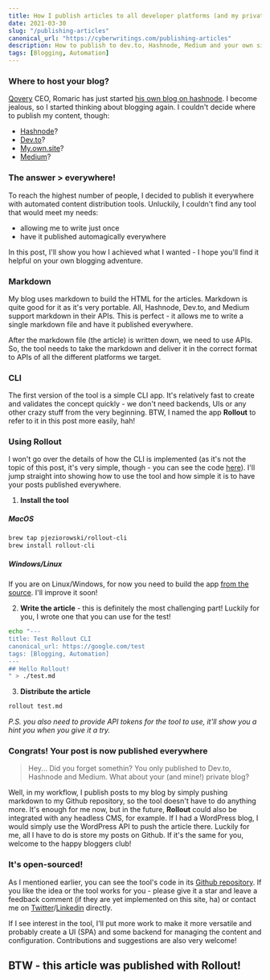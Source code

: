 ```yaml
---
title: How I publish articles to all developer platforms (and my private blog) in one shot
date: 2021-03-30
slug: "/publishing-articles"
canonical_url: "https://cyberwritings.com/publishing-articles"
description: How to publish to dev.to, Hashnode, Medium and your own site with a single click
tags: [Blogging, Automation]
---
```


### Where to host your blog?

[Qovery](https://www.qovery.com/) CEO, Romaric has just started [his own blog on hashnode](https://www.heapstack.sh/). I become jealous, so I started thinking about blogging again. I couldn't decide where to publish my content, though:

- [Hashnode](https://hashnode.com/)?
- [Dev.to](https://dev.to)?
- [My.own.site](https://cyberwritings.com)?
- [Medium](https://medium.com)?

### The answer > everywhere!

To reach the highest number of people, I decided to publish it everywhere with automated content distribution tools. Unluckily, I couldn't find any tool that would meet my needs:

- allowing me to write just once
- have it published automagically everywhere

In this post, I'll show you how I achieved what I wanted - I hope you'll find it helpful on your own blogging adventure.

### Markdown

My blog uses markdown to build the HTML for the articles. Markdown is quite good for it as it's very portable. All, Hashnode, Dev.to, and Medium support markdown in their APIs. This is perfect - it allows me to write a single markdown file and have it published everywhere.

After the markdown file (the article) is written down, we need to use APIs. So, the tool needs to take the markdown and deliver it in the correct format to APIs of all the different platforms we target.

### CLI

The first version of the tool is a simple CLI app. It's relatively fast to create and validates the concept quickly - we don't need backends, UIs or any other crazy stuff from the very beginning. BTW, I named the app **Rollout** to refer to it in this post more easily, hah!

### Using Rollout

I won't go over the details of how the CLI is implemented (as it's not the topic of this post, it's very simple, though - you can see the code [here](https://github.com/pjeziorowski/rollout)).
I'll jump straight into showing how to use the tool and how simple it is to have your posts published everywhere.

1. **Install the tool**

##### MacOS
```bash
brew tap pjeziorowski/rollout-cli
brew install rollout-cli
```

##### Windows/Linux
If you are on Linux/Windows, for now you need to build the app [from the source](https://github.com/pjeziorowski/rollout). I'll improve it soon!

2. **Write the article** - this is definitely the most challenging part! Luckily for you, I wrote one that you can use for the test!

```bash
echo "---
title: Test Rollout CLI
canonical_url: https://google.com/test
tags: [Blogging, Automation]
---  
## Hello Rollout!
" > ./test.md
```

3. **Distribute the article**

```bash
rollout test.md
```

*P.S. you also need to provide API tokens for the tool to use, it'll show you a hint you when you give it a try.*

### Congrats! Your post is now published everywhere

> Hey... Did you forget somethin? You only published to Dev.to, Hashnode and Medium. What about your (and mine!) private blog?

Well, in my workflow, I publish posts to my blog by simply pushing markdown to my Github repository, so the tool doesn't have to do anything more. It's enough for me now,
but in the future, **Rollout** could also be integrated with any headless CMS, for example. If I had a WordPress blog, I would simply use the WordPress API to push the article there. Luckily for me, all I have to do is store my posts on Github. If it's the same for you, welcome to the happy bloggers club!

### It's open-sourced!

As I mentioned earlier, you can see the tool's code in its [Github repository](https://github.com/pjeziorowski/rollout).
If you like the idea or the tool works for you - please give it a star and leave a feedback comment (if they are yet implemented on this site, ha) or contact me on [Twitter](https://twitter.com/pjeziorowski)/[Linkedin](https://www.linkedin.com/in/patrykjeziorowski/) directly.

If I see interest in the tool, I'll put more work to make it more versatile and probably create a UI (SPA) and some backend for managing the content and configuration. Contributions and suggestions are also very welcome!

## BTW - this article was published with Rollout!